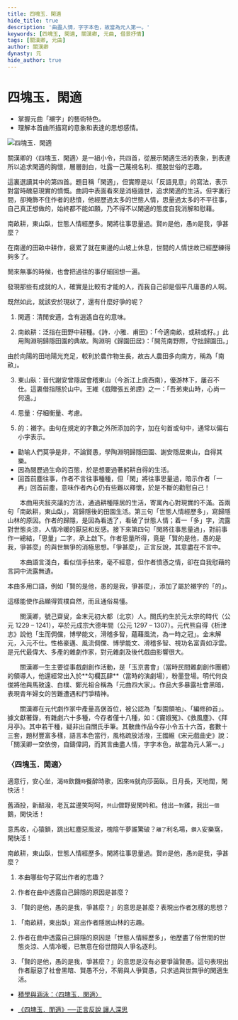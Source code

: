 ```yaml
---
title: 四塊玉．閑適
hide_title: true
description: '曲盡人情，字字本色，故當為元人第一。'
keywords: [四塊玉, 閑適, 關漢卿, 元曲, 借景抒情]
tags: [關漢卿, 元曲]
author: 關漢卿
dynasty: 元
hide_author: true
---
```


# <span className="KeepAll" data-annotation="曲牌">四塊玉</span>．<Annotate title="清閒安適，含有逍遙自在的意味。">閑適</Annotate>

<Author dynasty="元" name="關漢卿" />

<YouWillLearn>

- 掌握元曲「襯字」的藝術特色。
- 理解本首曲所描寫的意象和表達的思想感情。

</YouWillLearn>

![四塊玉．閑適](/img/S3/四塊玉．閑適/cover.jpg)

<Intro>

關漢卿的〈四塊玉．閑適〉是一組小令，共四首，從展示閑適生活的表象，到表達所以追求閑適的胸懷，層層剖白，吐露一己蔑視名利、擺脫世俗的志趣。

這裏選讀其中的第四首。題目稱「閑適」，但實際是以「反語見意」的寫法，表示對當時醜惡現實的憤慨。曲詞中表面看來是消極遁世，追求閑適的生活。但字裏行間，卻掩飾不住作者的悲憤，他經歷過太多的世態人情，思量過太多的不平往事，自己真正想做的，始終都不能如願，乃不得不以閑適的態度自我消解和慰藉。

</Intro>

<MainText>

<p className="main prose"><Annotate title="泛指在田野中耕種。">南畝耕</Annotate>，<Annotate title="這裏借指隱於山中。">東山臥</Annotate>，世態人情經歷多。閑將往事<Annotate title="仔細衡量、考慮。">思量</Annotate>過。賢<small><Annotate title="襯字">的</Annotate></small>是他，愚<small>的</small>是我，爭甚麼？</p>

</MainText>

<Translation>

在南邊的田畝中耕作，疲累了就在東邊的山坡上休息，世間的人情世故已經歷練得夠多了。

閒來無事的時候，也會把過往的事仔細回想一遍。

發現那些有成就的人，確實是比較有才能的人，而我自己卻是個平凡庸愚的人啊。

既然如此，就該安於現狀了，還有什麼好爭的呢？

</Translation>

<Dictionary>

1. 閑適：清閒安適，含有逍遙自在的意味。

2. 南畝耕：泛指在田野中耕種。《詩．小雅．甫田》：「今適南畝，或耕或籽。」此用陶淵明歸隱田園的典故。陶淵明《歸園田居》：「開荒南野際，守拙歸園田。」

<Note>

由於向陽的田地陽光充足，較利於農作物生長，故古人農田多向南方，稱為「南畝」。

</Note>

3. 東山臥：晉代謝安曾隱居會稽東山（今浙江上虞西南），優游林下，屢召不仕。這裏借指隱於山中。王維《戲贈張五弟諲》之一：「吾弟東山時，心尚一何遠。」

4. 思量：仔細衡量、考慮。

5. 的：襯字。曲句在規定的字數之外所添加的字，加在句首或句中，通常以偏右小字表示。

</Dictionary>

<Media>
  <Tabs>
    <TabItem value="市井" default>
      <Youtube id="e7zdyJNhMPg" />
    </TabItem>  
    <TabItem value="作者簡介1" >
      <Youtube id="VuBKaDKVfgY" />
    </TabItem>
    <TabItem value="作者簡介2" >
      <Youtube id="dx1X5aY9NAE" />
    </TabItem>
  </Tabs>
</Media>

<Appreciation>

<!-- 這首小令，首句「南畝耕、東山臥」寫歸隱後，過著躬耕閒適的田園生活，點出題目「閒適」。第二句「世態人情經歷多」說明主人歷盡了世態的淒涼，人情的冷暖。第三句「閒將往事思量過」，回顧往事，仔細思量，爭名利享富貴，爾虞我詐，勾心鬥角，罔顧是非公理。末句「賢的是他，愚的是我，爭甚麼」，何況賢能的是別人，愚蠢的還是自己，何不看破紅塵，歸隱田林，過著閒適自娛與世無爭的生活更快活呢！  -->

<Note>

- 勸喻人們莫爭是非，不論賢愚，學陶淵明歸隱田園、謝安隱居東山，自得其樂。
- 因為閱歷過生命的百態，於是想要過著躬耕自得的生活。
- 回首前塵往事，作者不言往事種種，但「閑」將往事思量過，暗示作者「一再」回首前塵，意味作者內心仍有些難以釋懷，於是不斷的勸慰自己！

</Note>

　　本曲用夾敍夾議的方法，通過耕種隱居的生活，寄寓內心對現實的不滿。首兩句「南畝耕，東山臥」，寫歸隱後的田園生活。第三句「世態人情經歷多」，寫歸隱山林的原因。作者的歸隱，是因為看透了，看破了世態人情；着一「多」字，流露對世態炎涼，人情冷暖的厭惡和反感。接下來第四句「閑將往事思量過」，對前事作一總結，「思量」二字，承上啟下。作者思量所得，竟是「賢的是他，愚的是我，爭甚麼」的與世無爭的消極思想。「爭甚麼」，正言反說，其意盡在不言中。

　　本曲語言淺白，看似信手拈來，毫不經意，但作者憤懣之情，卻在自我慰藉的言詞中流露無遺。 

<DeepDive title="本曲多用口語，這樣做有甚麼好處？">

本曲多用口語，例如「賢的是他，愚的是我，爭甚麼」，添加了屬於襯字的「的」。

這樣能使作品顯得質樸自然，而且通俗易懂。

</DeepDive>

</Appreciation>

<Biography>
 
　　關漢卿，號己齋叟，金末元初大都（北京）人。關氏約生於元太宗的時代（公元 1229 – 1241），卒於元成宗大德年間（公元 1297 – 1307）。元代熊自得《析津志》說他「生而倜儻，博學能文，滑稽多智，蘊藉風流，為一時之冠」。金末解元，入元不仕。性格豪邁、風流倜儻、博學能文、滑稽多智、視功名富貴如浮雲。是元代最偉大、多產的雜劇作家，對元雜劇及後代戲曲影響很大。

　　關漢卿一生主要從事戲劇創作活動，是「玉京書會」（當時民間雜劇創作團體）的領導人，他還經常出入於**<Annotate title="宋元戲曲在城市中的主要表演場所，相當於現在的戲院。">勾欄瓦肆</Annotate>**（當時的演劇場），粉墨登場。明代何良俊將他與馬致遠、白樸、鄭光祖合稱為「元曲四大家」。作品大多暴露社會黑暗，表現青年婦女的苦難遭遇和鬥爭精神。

　　關漢卿在元代劇作家中產量高倨首位，被公認為「梨園領袖」、「編修帥首」。據文獻著錄，有雜劇六十多種，今存者僅十八種，如：《竇娥冤》、《救風塵》、《拜月亭》。其中若干種，疑非出自關氏手筆。其散曲作品今存小令五十六首，套數十三套，題材豐富多樣，語言本色當行，風格疏放活潑，王國維《宋元戲曲史》說：「關漢卿一空依傍，自鑄偉詞，而其言曲盡人情，字字本色，故當為元人第一。」

</Biography>

<Extension>

### 〈四塊玉．閑適〉

<p className="read-around">適意行，安心坐，渴<small>時</small>飲饑<small>時</small>餐醉時歌，困來<small>時</small>就向莎茵臥。日月長，天地闊，閑快活！</p>

<p className="read-around">舊酒投，新醅潑，老瓦盆邊笑呵呵，<small>共</small>山僧野叟閑吟和。他出<small>一對</small>雞，我出<small>一個</small>鵝，閑快活！</p>

<p className="read-around">意馬收，心猿鎖，跳出紅塵惡風波，槐陰午夢誰驚破？<small>離了</small>利名場，<small>鑽入</small>安樂窩，閑快活！</p>

<p className="read-around">南畝耕，東山臥，世態人情經歷多。閑將往事思量過。賢<small>的</small>是他，愚<small>的</small>是我，爭甚麼？</p>

</Extension>

<Challenges>
  <ChallengeItem label="評估練習">
    <Quiz href="https://docs.google.com/forms/d/1eXKL5IbrZ93U0agxk60u7_PACKV6KAVvO74kuXaAQLk/copy" />
    <Solution>
      <QuizAnswers />
    </Solution>
  </ChallengeItem>
<ChallengeItem label='課文問答'>

1. 本曲哪些句子寫出作者的志趣？

2. 作者在曲中透露自己歸隱的原因是甚麼？

3. 「賢的是他，愚的是我，爭甚麼？」的意思是甚麼？表現出作者怎樣的思想？

<Solution>

1. 「南畝耕，東出臥」寫出作者隱居山林的志趣。

2. 作者在曲中透露自己歸隱的原因是「世態人情經歷多」，他歷盡了俗世間的世態炎涼、人情冷暖，已無意在俗世間與人爭名逐利。

3. 「賢的是他，愚的是我，爭甚麼？」的意思是沒有必要爭論賢愚。這句表現出作者厭惡了社會黑暗、賢愚不分，不屑與人爭賢愚，只求過與世無爭的閑適生活。

</Solution>

</ChallengeItem>

</Challenges>

<Resources>

- [積學與涵泳：〈四塊玉．閑適〉](https://www.edb.gov.hk/attachment/tc/curriculum-development/kla/chi-edu/resources/secondary-edu/lang/chi_chapter/P080.pdf)

- [《四塊玉．閒適》──正言反說 讓人深思](http://www.takungpao.com.hk/life/238150/2021/1019/644747.html)

</Resources>
